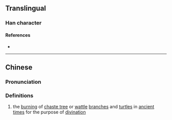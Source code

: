 {{character info}}
==Translingual==

===Han character===
{{Han char|rn=86|rad=火|as=07|sn=11|four=98827|canj=FCNH|ids=⿰火弟}}

====References====
* {{Han ref|kx=0673.050|dkj=19081|dj=1081.080|hdz=32205.150|uh=710D|ud=28941|bh=D649|bd=54857}}

----

==Chinese==
{{zh-forms}}

===Pronunciation===
{{zh-pron
|m=dì
|c=dai6
|mc=
|oc=
|ma=
|cat=v
}}

===Definitions===
{{zh-hanzi}}

# the [[burning]] of [[w:Vitex agnus-castus|chaste tree]] or [[wattle]] [[branch]]es and [[turtle]]s in [[ancient]] [[times]] for the purpose of [[divination]]
